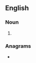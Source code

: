 ==English==

===Noun===
{{head|en|noun form}}

# {{plural of|gosling|lang=en}}

===Anagrams===
* {{anagrams|en|a=ggilnoss|glossing}}